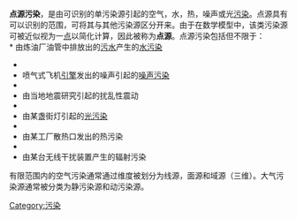 '''点源污染'''，是由可识别的单污染源引起的空气，水，热，噪声或光[[污染|污染]]。点源具有可以识别的范围，可将其与其他污染源区分开来。由于在数学模型中，该类污染源可被近似视为一[[点|点]]以简化计算，因此被称为'''点源'''。点源污染包括但不限于：
<br />
* 由炼油厂油管中排放出的[[污水|污水]]产生的[[水污染|水污染]]
* 
* 喷气式飞机[[引擎|引擎]]发出的噪声引起的[[噪声污染|噪声污染]]
* 
* 由当地地震研究引起的扰乱性震动
* 
* 由某盏街灯引起的[[光污染|光污染]]
* 
* 由某工厂散热口发出的热污染
* 
* 由某台无线干扰装置产生的辐射污染

有限范围内的空气污染通常通过维度被划分为线源，面源和域源（三维）。大气污染源通常被分类为静污染源和动污染源。

[[Category:污染|Category:污染]]
